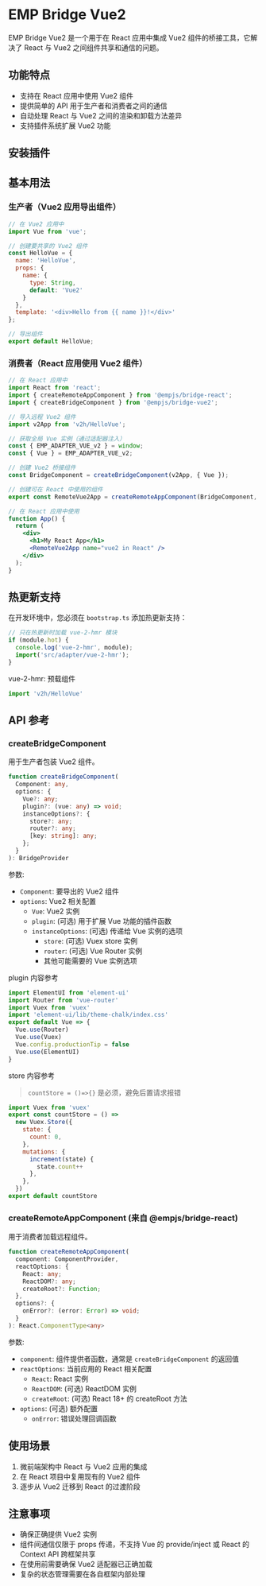 # EMP Bridge Vue2

EMP Bridge Vue2 是一个用于在 React 应用中集成 Vue2 组件的桥接工具，它解决了 React 与 Vue2 之间组件共享和通信的问题。

## 功能特点

- 支持在 React 应用中使用 Vue2 组件
- 提供简单的 API 用于生产者和消费者之间的通信
- 自动处理 React 与 Vue2 之间的渲染和卸载方法差异
- 支持插件系统扩展 Vue2 功能

## 安装插件

<PackageManagerTabs command="add @empjs/bridge-vue2" />

## 基本用法

### 生产者（Vue2 应用导出组件）

```js
// 在 Vue2 应用中
import Vue from 'vue';

// 创建要共享的 Vue2 组件
const HelloVue = {
  name: 'HelloVue',
  props: {
    name: {
      type: String,
      default: 'Vue2'
    }
  },
  template: '<div>Hello from {{ name }}!</div>'
};

// 导出组件
export default HelloVue;
```

### 消费者（React 应用使用 Vue2 组件）

```jsx
// 在 React 应用中
import React from 'react';
import { createRemoteAppComponent } from '@empjs/bridge-react';
import { createBridgeComponent } from '@empjs/bridge-vue2';

// 导入远程 Vue2 组件
import v2App from 'v2h/HelloVue';

// 获取全局 Vue 实例（通过适配器注入）
const { EMP_ADAPTER_VUE_v2 } = window;
const { Vue } = EMP_ADAPTER_VUE_v2;

// 创建 Vue2 桥接组件
const BridgeComponent = createBridgeComponent(v2App, { Vue });

// 创建可在 React 中使用的组件
export const RemoteVue2App = createRemoteAppComponent(BridgeComponent, { React });

// 在 React 应用中使用
function App() {
  return (
    <div>
      <h1>My React App</h1>
      <RemoteVue2App name="vue2 in React" />
    </div>
  );
}
```

## 热更新支持

在开发环境中，您必须在 `bootstrap.ts` 添加热更新支持：

```js
// 只在热更新时加载 vue-2-hmr 模块
if (module.hot) {
  console.log('vue-2-hmr', module);
  import('src/adapter/vue-2-hmr');
}
```

vue-2-hmr: 预载组件
```js
import 'v2h/HelloVue'
```

## API 参考

### createBridgeComponent

用于生产者包装 Vue2 组件。

```typescript
function createBridgeComponent(
  Component: any,
  options: {
    Vue?: any;
    plugin?: (vue: any) => void;
    instanceOptions?: {
      store?: any;
      router?: any;
      [key: string]: any;
    };
  }
): BridgeProvider
```

参数:
- `Component`: 要导出的 Vue2 组件
- `options`: Vue2 相关配置
  - `Vue`: Vue2 实例
  - `plugin`: (可选) 用于扩展 Vue 功能的插件函数
  - `instanceOptions`: (可选) 传递给 Vue 实例的选项
    - `store`: (可选) Vuex store 实例
    - `router`: (可选) Vue Router 实例
    - 其他可能需要的 Vue 实例选项

plugin 内容参考
```js
import ElementUI from 'element-ui'
import Router from 'vue-router'
import Vuex from 'vuex'
import 'element-ui/lib/theme-chalk/index.css'
export default Vue => {
  Vue.use(Router)
  Vue.use(Vuex)
  Vue.config.productionTip = false
  Vue.use(ElementUI)
}
```

store 内容参考 
> `countStore = ()=>{}` 是必须，避免后置请求报错
```js
import Vuex from 'vuex'
export const countStore = () =>
  new Vuex.Store({
    state: {
      count: 0,
    },
    mutations: {
      increment(state) {
        state.count++
      },
    },
  })
export default countStore

```

### createRemoteAppComponent (来自 @empjs/bridge-react)

用于消费者加载远程组件。

```typescript
function createRemoteAppComponent(
  component: ComponentProvider,
  reactOptions: {
    React: any;
    ReactDOM?: any;
    createRoot?: Function;
  },
  options?: {
    onError?: (error: Error) => void;
  }
): React.ComponentType<any>
```

参数:
- `component`: 组件提供者函数，通常是 `createBridgeComponent` 的返回值
- `reactOptions`: 当前应用的 React 相关配置
  - `React`: React 实例
  - `ReactDOM`: (可选) ReactDOM 实例
  - `createRoot`: (可选) React 18+ 的 createRoot 方法
- `options`: (可选) 额外配置
  - `onError`: 错误处理回调函数

## 使用场景

1. 微前端架构中 React 与 Vue2 应用的集成
2. 在 React 项目中复用现有的 Vue2 组件
3. 逐步从 Vue2 迁移到 React 的过渡阶段

## 注意事项

- 确保正确提供 Vue2 实例
- 组件间通信仅限于 props 传递，不支持 Vue 的 provide/inject 或 React 的 Context API 跨框架共享
- 在使用前需要确保 Vue2 适配器已正确加载
- 复杂的状态管理需要在各自框架内部处理